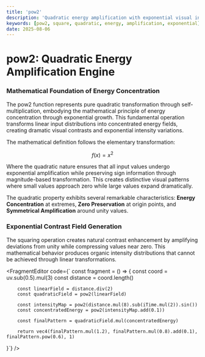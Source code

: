 ```yaml
---
title: 'pow2'
description: 'Quadratic energy amplification with exponential visual intensity transformation'
keywords: [pow2, square, quadratic, energy, amplification, exponential]
date: 2025-08-06
---
```



# pow2: Quadratic Energy Amplification Engine

### Mathematical Foundation of Energy Concentration

The pow2 function represents pure quadratic transformation through self-multiplication, embodying the mathematical principle of energy concentration through exponential growth. This fundamental operation transforms linear input distributions into concentrated energy fields, creating dramatic visual contrasts and exponential intensity variations.

The mathematical definition follows the elementary transformation:

$$f(x) = x^2$$

Where the quadratic nature ensures that all input values undergo exponential amplification while preserving sign information through magnitude-based transformation. This creates distinctive visual patterns where small values approach zero while large values expand dramatically.

The quadratic property exhibits several remarkable characteristics: **Energy Concentration** at extremes, **Zero Preservation** at origin points, and **Symmetrical Amplification** around unity values.

### Exponential Contrast Field Generation

The squaring operation creates natural contrast enhancement by amplifying deviations from unity while compressing values near zero. This mathematical behavior produces organic intensity distributions that cannot be achieved through linear transformations.

<FragmentEditor
        code={`
const fragment = () => {
        const coord = uv.sub(0.5).mul(3)
        const distance = coord.length()

        const linearField = distance.div(2)
        const quadraticField = pow2(linearField)

        const intensityMap = pow2(distance.mul(8).sub(iTime.mul(2)).sin())
        const concentratedEnergy = pow2(intensityMap.add(0.1))

        const finalPattern = quadraticField.mul(concentratedEnergy)

        return vec4(finalPattern.mul(1.2), finalPattern.mul(0.8).add(0.1), finalPattern.pow(0.6), 1)

}`}
/>
